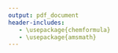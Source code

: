 ```yaml
---
output: pdf_document
header-includes:
   - \usepackage{chemformula}
   - \usepackage{amsmath}
---
```

\pagenumbering{gobble}

\begin{center}
\huge
Insert Title Here
\vskip 0.2in
\end{center}
